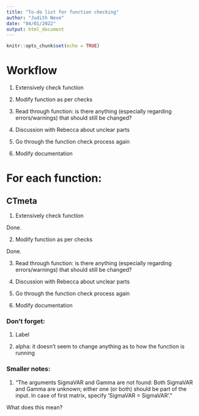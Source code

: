 ```yaml
---
title: "To-do list for function checking"
author: "Judith Neve"
date: "04/01/2022"
output: html_document
---
```


```r
knitr::opts_chunk$set(echo = TRUE)
```

# Workflow

1. Extensively check function

2. Modify function as per checks

3. Read through function: is there anything (especially regarding errors/warnings) that should still be changed?

4. Discussion with Rebecca about unclear parts

5. Go through the function check process again

6. Modify documentation

# For each function:

## CTmeta

1. Extensively check function

Done.

2. Modify function as per checks

Done.

3. Read through function: is there anything (especially regarding errors/warnings) that should still be changed?

4. Discussion with Rebecca about unclear parts

5. Go through the function check process again

6. Modify documentation

### Don't forget:

1. Label

2. alpha: it doesn't seem to change anything as to how the function is running

### Smaller notes:

1. "The arguments SigmaVAR and Gamma are not found: Both SigmaVAR and Gamma are unknown; either one (or both) should be part of the input. In case of first matrix, specify 'SigmaVAR = SigmaVAR'."

What does this mean?